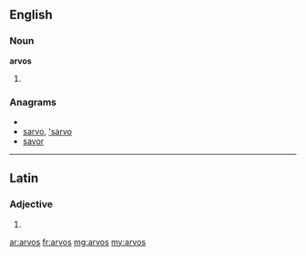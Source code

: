 ==English==

===Noun===
'''arvos'''

# {{plural of|[[arvo]]}}

===Anagrams===
* {{alphagram|aorsv}}
* [[sarvo#English|sarvo]], [['sarvo#English|'sarvo]]
* [[savor#English|savor]]

----

==Latin==

===Adjective===
{{la-adj-form|arvos}}

# {{inflection of|arvus|arvus|acc|m|p|lang=la}}
{{count page|[[Wiktionary:Page count]]}}

[[ar:arvos]]
[[fr:arvos]]
[[mg:arvos]]
[[my:arvos]]